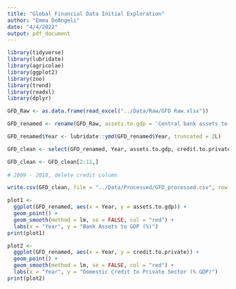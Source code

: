 ```yaml
---
title: "Global Financial Data Initial Exploration"
author: "Emma DeAngeli"
date: "4/4/2022"
output: pdf_document
---
```


```r
library(tidyverse)
library(lubridate)
library(agricolae)
library(ggplot2)
library(zoo)
library(trend)
library(readxl)
library(dplyr)
```

```r
GFD_Raw <- as.data.frame(read_excel("../Data/Raw/GFD Raw.xlsx"))

GFD_renamed <- rename(GFD_Raw, assets.to.gdp = 'Central bank assets to GDP (%)', credit.to.gdp = 'Credit to government and state-owned enterprises to GDP (%)', credit.to.private = 'Domestic credit to private sector (% of GDP)')

GFD_renamed$Year <- lubridate::ymd(GFD_renamed$Year, truncated = 2L)

GFD_clean <- select(GFD_renamed, Year, assets.to.gdp, credit.to.private)

GFD_clean <- GFD_clean[2:11,]
  
# 2009 - 2018, delete credit column

```

```r
write.csv(GFD_clean, file = "../Data/Processed/GFD_processed.csv", row.names=FALSE)
```


```r
plot1 <-
  ggplot(GFD_renamed, aes(x = Year, y = assets.to.gdp)) +
  geom_point() +
  geom_smooth(method = lm, se = FALSE, col = "red") +
  labs(x = "Year", y = "Bank Assets to GDP (%)")
print(plot1)

```


```r
plot2 <-
  ggplot(GFD_renamed, aes(x = Year, y = credit.to.private)) +
  geom_point() +
  geom_smooth(method = lm, se = FALSE, col = "red") +
  labs(x = "Year", y = "Domestic Credit to Private Sector (% GDP)")
print(plot2)

```



